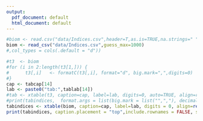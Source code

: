 ```yaml
---
output:
  pdf_document: default
  html_document: default
---
```

\begin{table}[ht]
\centering
\caption{`r tabcap[13]`}
\label{tab:`r tablab[13]`}
\begin{tabular}{crrrrr}
\hline
Year & Bering Sea & Year & Bering Sea & Year & Bering Sea \\
\hline
1964 &    0    &    1983 &    508  &    2002 &    440  \\
1965 &    18   &    1984 &    208  &    2003 &    285  \\
1966 &    17   &    1985 &    435  &    2004 &    363  \\
1967 &    21   &    1986 &    163  &    2005 &    87   \\
1968 &    7    &    1987 &    174  &    2006 &    251  \\
1969 &    14   &    1988 &    467  &    2007 &    333  \\
1970 &    9    &    1989 &    393  &    2008 &    168  \\
1971 &    16   &    1990 &    369  &    2009 &    156  \\
1972 &    11   &    1991 &    465  &    2010 &    226  \\
1973 &    69   &    1992 &    156  &    2011 &    1322 \\
1974 &    83   &    1993 &    221  &    2012 &    219  \\
1975 &    197  &    1994 &    267  &    2013 &    183  \\
1976 &    122  &    1995 &    249  &    2014 &    308  \\
1977 &    35   &    1996 &    206  &    2015 &    256  \\
1978 &    94   &    1997 &    262  &    2016 &    198  \\
1979 &    458  &    1998 &    121  &    2017 &     363      \\
1980 &    139  &    1999 &    299  &    2018 &     269      \\
1981 &    466  &    2000 &    313  &    2019 &     338      \\
1982 &    682  &    2001 &    241  &    2020 &     76  \\
\hline
\end{tabular}
\end{table}

\clearpage


\begin{table}[ht]
\centering
\caption{`r tabcap[15]`}
\label{tab:`r tablab[15]`}
\begin{tabular}{crrrr}
\hline
     & \multicolumn{3}{c}{Survey biomass}                       &     \\
Year & Strata 1-6              & Strata 8-9  &   Total           & \%NW \\
\hline
1982	&	 2,858,400 	&	 54,469 	&	 2,912,869 	&	2\%	\\
1983	&	 5,921,380 	&	 -   	&	 5,921,380 	&	 -   	\\
1984	&	 4,542,405 	&	 -   	&	 4,542,405 	&	 -   	\\
1985	&	 4,560,122 	&	 637,881 	&	 5,198,003 	&	12\%	\\
1986	&	 4,835,722 	&	 -   	&	 4,835,722 	&	 -   	\\
1982 &    2,858,400 &    54,469    &    2,912,869 &    2\%  \\
1983 &    5,921,380 &    -    &    5,921,380 &    -    \\
1984 &    4,542,405 &    -    &    4,542,405 &    -    \\
1985 &    4,560,122 &    637,881   &    5,198,003 &    12\% \\
1986 &    4,835,722 &    -    &    4,835,722 &    -    \\
1987 &    5,111,645 &    386,788   &    5,498,433 &    7\%  \\
1988 &    7,003,983 &    179,980   &    7,183,963 &    3\%  \\
1989 &    5,906,477 &    643,938   &    6,550,415 &    10\% \\
1990 &    7,107,218 &    189,435   &    7,296,653 &    3\%  \\
1991 &    5,067,092 &    62,446    &    5,129,538 &    1\%  \\
1992 &    4,316,660 &    209,493   &    4,526,153 &    5\%  \\
1993 &    5,196,453 &    98,363    &    5,294,816 &    2\%  \\
1994 &    4,977,639 &    49,686    &    5,027,325 &    1\%  \\
1995 &    5,409,297 &    68,541    &    5,477,838 &    1\%  \\
1996 &    2,981,680 &    143,573   &    3,125,253 &    5\%  \\
1997 &    2,868,734 &    693,429   &    3,562,163 &    19\% \\
1998 &    2,137,049 &    550,706   &    2,687,755 &    20\% \\
1999 &    3,598,688 &    199,786   &    3,798,474 &    5\%  \\
2000 &    4,985,064 &    118,565   &    5,103,629 &    2\%  \\
2001 &    4,145,746 &    51,108    &    4,196,854 &    1\%  \\
2002 &    4,755,668 &    197,770   &    4,953,438 &    4\%  \\
2003 &    8,106,358 &    285,902   &    8,392,261 &    3\%  \\
2004 &    3,744,501 &    118,473   &    3,862,974 &    3\%  \\
2005 &    4,731,068 &    137,548   &    4,868,616 &    3\%  \\
2006 &    2,845,553 &    199,827   &    3,045,380 &    7\%  \\
2007 &    4,158,234 &    179,986   &    4,338,220 &    4\%  \\
2008 &    2,834,093 &    189,174   &    3,023,267 &    6\%  \\
2009 &    2,231,225 &    51,185    &    2,282,410 &    2\%  \\
2010 &    3,550,981 &    186,898   &    3,737,878 &    5\%  \\
2011 &    2,945,641 &    166,672   &    3,112,312 &    5\%  \\
2012 &    3,281,223 &    206,005   &    3,487,229 &    6\%  \\
2013 &    4,297,970 &    277,433   &    4,575,403 &    6\%  \\
2014 &    6,552,849 &    877,104   &    7,429,952 &    12\% \\
2015 &    5,944,325 &    450,034   &    6,394,359 &    7\%  \\
2016 &    4,698,430 &    211,650   &    4,910,080 &    4\%  \\
2017 &    4,688,500 &    125,873   &    4,814,373 &    3\%  \\
2018 &    3,015,612 &    97,185    &    3,112,797 &    3\%  \\
2019 &    4,973,872 &    484,494   &    5,458,366 &    9\%  \\
2021 &    2,697,644 &    336,673   &    3,034,317 &    11\% \\
\hline                                            
Average   &    4,450,903 &    253,280   &    4,684,699 &    5\%  \\
\hline
\end{tabular}
\end{table}

\clearpage

\begin{table}[ht]
\centering
\caption{`r tabcap[16]`}
\label{tab:`r tablab[16]`}
\begin{tabular}{crrrrrrrr}
\hline
Year & Number of & Lengths & Aged &  & Year & Number of & Lengths & Aged \\
     & Hauls &  &  &  &  & Hauls &  &  \\
\hline
1982 & 329 & 40,001 & 1,611 &  & 1999 & 373 & 32,532 & 1,385 \\
1983 & 354 & 78,033 & 1,931 &  & 2000 & 372 & 41,762 & 1,545 \\
1984 & 355 & 40,530 & 1,806 &  & 2001 & 375 & 47,335 & 1,641 \\
1985 & 434 & 48,642 & 1,913 &  & 2002 & 375 & 43,361 & 1,695 \\
1986 & 354 & 41,101 & 1,344 &  & 2003 & 376 & 46,480 & 1,638 \\
1987 & 356 & 40,144 & 1,607 &  & 2004 & 375 & 44,102 & 1,660 \\
1988 & 373 & 40,408 & 1,173 &  & 2005 & 373 & 35,976 & 1,676 \\
1989 & 373 & 38,926 & 1,227 &  & 2006 & 376 & 39,211 & 1,573 \\
1990 & 371 & 34,814 & 1,257 &  & 2007 & 376 & 29,679 & 1,484 \\
1991 & 371 & 43,406 & 1,083 &  & 2008 & 375 & 24,635 & 1,251 \\
1992 & 356 & 34,024 & 1,263 &  & 2009 & 375 & 24,819 & 1,342 \\
1993 & 375 & 43,278 & 1,385 &  & 2010 & 376 & 23,142 & 1,385 \\
1994 & 375 & 38,901 & 1,141 &  & 2011 & 376 & 36,227 & 1,734 \\
1995 & 376 & 25,673 & 1,156 &  & 2012 & 376 & 35,782 & 1,785 \\
1996 & 375 & 40,789 & 1,387 &  & 2013 & 376 & 35,908 & 1,847 \\
1997 & 376 & 35,536 & 1,193 &  & 2014 & 376 & 43,042 & 2,099 \\
1998 & 375 & 37,673 & 1,261 &  & 2015 & 376 & 54,241 & 2,320 \\
     &     &        &       &  & 2016 & 376 & 50,857 & 1,766 \\
     &     &        &       &  & 2017 & 376 & 47,873 & 1,623 \\
     &     &        &       &  & 2018 & 376 & 48,673 & 1,486 \\
     &     &        &       &  & 2019 & 376 & 42,382 & 1,519 \\
     &     &        &       &  & --   & --  & --     &    -- \\
     &     &        &       &  & 2021 & 376 & 53,545 & 1,528 \\
\hline
\end{tabular}
\end{table}

\clearpage

\begin{table}[ht]
\centering
\caption{`r tabcap[17]`}
\label{tab:`r tablab[17]`}
\scalebox{0.83}{
\begin{tabular}{crrrrrrrrrrrrrrrr}
\hline
Year & 1     & 2     & 3     & 4     & 5     & 6     & 7     & 8     & 9     & 10    & 11    & 12  & 13  & 14  & 15  & Total  \\ 
\hline
1982	&	 1,287 	 & 	 3,059 	 & 	 3,362 	 & 	 4,377 	 & 	 1,505 	 & 	 206 	 & 	 143 	 & 	 68 	 & 	 43 	 & 	 27 	 & 	 17 	 & 	 10 	 & 	 4 	 & 	 1 	 & 	 1 	&	14,112	 \\ 
1983	&	 4,798 	 & 	 734 	 & 	 1,656 	 & 	 2,980 	 & 	 6,690 	 & 	 2,042 	 & 	 371 	 & 	 198 	 & 	 89 	 & 	 77 	 & 	 58 	 & 	 20 	 & 	 8 	 & 	 7 	 & 	 3 	&	19,731	 \\ 
1984	&	 435 	 & 	 363 	 & 	 538 	 & 	 1,535 	 & 	 1,905 	 & 	 4,451 	 & 	 853 	 & 	 189 	 & 	 88 	 & 	 31 	 & 	 21 	 & 	 8 	 & 	 5 	 & 	 6 	 & 	 3 	&	10,431	 \\ 
1985	&	 6,078 	 & 	 997 	 & 	 3,845 	 & 	 1,222 	 & 	 4,031 	 & 	 2,455 	 & 	 1,679 	 & 	 331 	 & 	 84 	 & 	 70 	 & 	 24 	 & 	 8 	 & 	 9 	 & 	 1 	 & 	 0 	&	20,832	 \\ 
1986	&	 2,774 	 & 	 678 	 & 	 533 	 & 	 1,875 	 & 	 1,135 	 & 	 1,889 	 & 	 1,653 	 & 	 1,501 	 & 	 471 	 & 	 72 	 & 	 33 	 & 	 15 	 & 	 1 	 & 	 4 	 & 	 1 	&	12,636	 \\ 
1987	&	 440 	 & 	 793 	 & 	 1,083 	 & 	 817 	 & 	 4,956 	 & 	 1,371 	 & 	 1,313 	 & 	 519 	 & 	 1,640 	 & 	 253 	 & 	 74 	 & 	 29 	 & 	 5 	 & 	 3 	 & 	 2 	&	13,299	 \\ 
1988	&	 1,635 	 & 	 838 	 & 	 1,952 	 & 	 3,692 	 & 	 1,606 	 & 	 5,209 	 & 	 1,544 	 & 	 1,169 	 & 	 674 	 & 	 1,596 	 & 	 151 	 & 	 90 	 & 	 18 	 & 	 24 	 & 	 13 	&	20,210	 \\ 
1989	&	 1,051 	 & 	 347 	 & 	 672 	 & 	 2,218 	 & 	 4,981 	 & 	 989 	 & 	 3,761 	 & 	 571 	 & 	 687 	 & 	 267 	 & 	 837 	 & 	 145 	 & 	 128 	 & 	 64 	 & 	 90 	&	16,808	 \\ 
1990	&	 2,371 	 & 	 403 	 & 	 145 	 & 	 925 	 & 	 1,847 	 & 	 6,193 	 & 	 1,243 	 & 	 3,058 	 & 	 310 	 & 	 549 	 & 	 85 	 & 	 790 	 & 	 69 	 & 	 51 	 & 	 69 	&	18,106	 \\ 
1991	&	 3,184 	 & 	 913 	 & 	 333 	 & 	 106 	 & 	 643 	 & 	 600 	 & 	 1,986 	 & 	 747 	 & 	 1,606 	 & 	 420 	 & 	 568 	 & 	 117 	 & 	 353 	 & 	 50 	 & 	 45 	&	11,671	 \\ 
1992	&	 1,619 	 & 	 454 	 & 	 2,362 	 & 	 398 	 & 	 445 	 & 	 745 	 & 	 655 	 & 	 939 	 & 	 418 	 & 	 798 	 & 	 280 	 & 	 349 	 & 	 150 	 & 	 118 	 & 	 94 	&	9,824	 \\ 
1993	&	 2,613 	 & 	 402 	 & 	 910 	 & 	 3,844 	 & 	 833 	 & 	 667 	 & 	 345 	 & 	 474 	 & 	 643 	 & 	 396 	 & 	 347 	 & 	 253 	 & 	 199 	 & 	 110 	 & 	 132 	&	12,168	 \\ 
1994	&	 1,694 	 & 	 755 	 & 	 585 	 & 	 1,631 	 & 	 4,413 	 & 	 774 	 & 	 202 	 & 	 175 	 & 	 196 	 & 	 369 	 & 	 225 	 & 	 314 	 & 	 119 	 & 	 114 	 & 	 190 	&	11,755	 \\ 
1995	&	 2,239 	 & 	 218 	 & 	 427 	 & 	 1,995 	 & 	 2,654 	 & 	 4,323 	 & 	 1,835 	 & 	 483 	 & 	 296 	 & 	 185 	 & 	 349 	 & 	 140 	 & 	 258 	 & 	 102 	 & 	 147 	&	15,651	 \\ 
1996	&	 1,585 	 & 	 378 	 & 	 175 	 & 	 348 	 & 	 964 	 & 	 1,363 	 & 	 1,244 	 & 	 424 	 & 	 106 	 & 	 113 	 & 	 76 	 & 	 144 	 & 	 47 	 & 	 85 	 & 	 113 	&	7,165	 \\ 
1997	&	 2,536 	 & 	 393 	 & 	 202 	 & 	 259 	 & 	 3,109 	 & 	 1,383 	 & 	 828 	 & 	 997 	 & 	 169 	 & 	 85 	 & 	 64 	 & 	 70 	 & 	 115 	 & 	 37 	 & 	 128 	&	10,374	 \\ 
1998	&	 737 	 & 	 643 	 & 	 336 	 & 	 240 	 & 	 468 	 & 	 2,674 	 & 	 680 	 & 	 429 	 & 	 332 	 & 	 83 	 & 	 37 	 & 	 13 	 & 	 29 	 & 	 31 	 & 	 74 	&	6,806	 \\ 
1999	&	 1,137 	 & 	 1,043 	 & 	 968 	 & 	 1,050 	 & 	 599 	 & 	 1,069 	 & 	 2,691 	 & 	 725 	 & 	 350 	 & 	 326 	 & 	 119 	 & 	 50 	 & 	 20 	 & 	 29 	 & 	 98 	&	10,275	 \\ 
2000	&	 1,142 	 & 	 427 	 & 	 535 	 & 	 1,825 	 & 	 1,814 	 & 	 932 	 & 	 783 	 & 	 2,564 	 & 	 999 	 & 	 523 	 & 	 221 	 & 	 150 	 & 	 46 	 & 	 20 	 & 	 88 	&	12,070	 \\ 
2001	&	 1,832 	 & 	 1,057 	 & 	 572 	 & 	 546 	 & 	 1,381 	 & 	 1,444 	 & 	 621 	 & 	 308 	 & 	 918 	 & 	 659 	 & 	 252 	 & 	 201 	 & 	 80 	 & 	 29 	 & 	 77 	&	9,977	 \\ 
2002	&	 817 	 & 	 416 	 & 	 855 	 & 	 1,231 	 & 	 1,281 	 & 	 1,662 	 & 	 863 	 & 	 418 	 & 	 565 	 & 	 1,061 	 & 	 529 	 & 	 234 	 & 	 138 	 & 	 42 	 & 	 45 	&	10,155	 \\ 
2003	&	 559 	 & 	 171 	 & 	 1,045 	 & 	 1,752 	 & 	 2,078 	 & 	 1,908 	 & 	 2,555 	 & 	 1,445 	 & 	 660 	 & 	 861 	 & 	 1,752 	 & 	 758 	 & 	 286 	 & 	 148 	 & 	 108 	&	16,085	 \\ 
2004	&	 406 	 & 	 287 	 & 	 182 	 & 	 1,372 	 & 	 1,338 	 & 	 1,018 	 & 	 598 	 & 	 648 	 & 	 321 	 & 	 200 	 & 	 200 	 & 	 361 	 & 	 154 	 & 	 37 	 & 	 29 	&	7,150	 \\ 
2005	&	 397 	 & 	 152 	 & 	 247 	 & 	 1,073 	 & 	 3,008 	 & 	 2,023 	 & 	 1,055 	 & 	 479 	 & 	 364 	 & 	 268 	 & 	 72 	 & 	 152 	 & 	 248 	 & 	 96 	 & 	 99 	&	9,735	 \\ 
2006	&	 878 	 & 	 81 	 & 	 125 	 & 	 408 	 & 	 1,023 	 & 	 1,299 	 & 	 831 	 & 	 400 	 & 	 228 	 & 	 197 	 & 	 95 	 & 	 59 	 & 	 85 	 & 	 114 	 & 	 113 	&	5,935	 \\ 
2007	&	 2,359 	 & 	 67 	 & 	 170 	 & 	 483 	 & 	 1,511 	 & 	 1,768 	 & 	 1,275 	 & 	 920 	 & 	 388 	 & 	 174 	 & 	 161 	 & 	 140 	 & 	 64 	 & 	 80 	 & 	 155 	&	9,716	 \\ 
2008	&	 529 	 & 	 129 	 & 	 108 	 & 	 199 	 & 	 564 	 & 	 1,134 	 & 	 889 	 & 	 618 	 & 	 392 	 & 	 154 	 & 	 128 	 & 	 98 	 & 	 44 	 & 	 24 	 & 	 153 	&	5,165	 \\ 
2009	&	 800 	 & 	 221 	 & 	 463 	 & 	 500 	 & 	 290 	 & 	 420 	 & 	 569 	 & 	 446 	 & 	 323 	 & 	 157 	 & 	 103 	 & 	 34 	 & 	 34 	 & 	 18 	 & 	 72 	&	4,448	 \\ 
2010	&	 511 	 & 	 145 	 & 	 278 	 & 	 2,985 	 & 	 1,337 	 & 	 417 	 & 	 359 	 & 	 380 	 & 	 399 	 & 	 272 	 & 	 234 	 & 	 85 	 & 	 51 	 & 	 29 	 & 	 63 	&	7,544	 \\ 
2011	&	 1,160 	 & 	 125 	 & 	 272 	 & 	 372 	 & 	 1,859 	 & 	 910 	 & 	 267 	 & 	 151 	 & 	 237 	 & 	 236 	 & 	 197 	 & 	 151 	 & 	 64 	 & 	 30 	 & 	 80 	&	6,111	 \\ 
2012	&	 1,187 	 & 	 242 	 & 	 455 	 & 	 3,256 	 & 	 761 	 & 	 1,228 	 & 	 421 	 & 	 168 	 & 	 127 	 & 	 176 	 & 	 144 	 & 	 127 	 & 	 106 	 & 	 38 	 & 	 67 	&	8,504	 \\ 
2013	&	 1,234 	 & 	 133 	 & 	 256 	 & 	 1,008 	 & 	 5,011 	 & 	 1,162 	 & 	 725 	 & 	 254 	 & 	 86 	 & 	 78 	 & 	 102 	 & 	 77 	 & 	 71 	 & 	 39 	 & 	 52 	&	10,290	 \\ 
2014	&	 2,261 	 & 	 613 	 & 	 281 	 & 	 369 	 & 	 1,705 	 & 	 6,257 	 & 	 3,255 	 & 	 693 	 & 	 381 	 & 	 139 	 & 	 53 	 & 	 75 	 & 	 76 	 & 	 36 	 & 	 94 	&	16,289	 \\ 
2015	&	 1,205 	 & 	 828 	 & 	 2,332 	 & 	 586 	 & 	 1,222 	 & 	 2,276 	 & 	 4,434 	 & 	 1,293 	 & 	 306 	 & 	 147 	 & 	 19 	 & 	 18 	 & 	 31 	 & 	 18 	 & 	 39 	&	14,753	 \\ 
2016	&	 769 	 & 	 483 	 & 	 695 	 & 	 3,330 	 & 	 1,365 	 & 	 922 	 & 	 1,301 	 & 	 1,919 	 & 	 377 	 & 	 148 	 & 	 49 	 & 	 12 	 & 	 12 	 & 	 4 	 & 	 8 	&	11,395	 \\ 
2017	&	 616 	 & 	 332 	 & 	 511 	 & 	 2,374 	 & 	 2,869 	 & 	 1,250 	 & 	 862 	 & 	 775 	 & 	 920 	 & 	 264 	 & 	 95 	 & 	 34 	 & 	 5 	 & 	 3 	 & 	 8 	&	10,916	 \\ 
2018	&	 1,087 	 & 	 481 	 & 	 193 	 & 	 369 	 & 	 2,622 	 & 	 1,482 	 & 	 503 	 & 	 368 	 & 	 375 	 & 	 289 	 & 	 92 	 & 	 15 	 & 	 2 	 & 	 0 	 & 	 6 	&	7,885	 \\ 
2019	&	 1,571 	 & 	 584 	 & 	 398 	 & 	 432 	 & 	 1,284 	 & 	 4,722 	 & 	 1,910 	 & 	 446 	 & 	 316 	 & 	 181 	 & 	 103 	 & 	 45 	 & 	 17 	 & 	 3 	 & 	 1 	&	12,015	 \\ 
2020	&	--	&	--	&	--	&	--	&	--	&	--	&	--	&	--	&	--	&	--	&	--	&	--	&	--	&	--	&	--	&	--	\\
2021	&	 821 	 & 	 569 	 & 	 1,253 	 & 	 678 	 & 	 611 	 & 	 383 	 & 	 991 	 & 	 1,269 	 & 	 261 	 & 	 91 	 & 	 63 	 & 	 38 	 & 	 8 	 & 	 5 	 & 	 2 	&	7,042	\\
\hline																																	
Avg	&	1,547	&	537	&	803	&	1,401	&	1,993	&	1,872	&	1,233	&	743	&	440	&	307	&	206	&	139	&	81	&	42	&	66	&	11,411	\\
\hline																																	
\end{tabular}
}
\end{table}

\clearpage

\begin{table}[ht]
\centering
\caption{`r tabcap[18]`}
\label{tab:`r tablab[18]`}
\scalebox{0.8}{
\begin{tabular}{crrrrrrrrrrrrrrr}
\hline
\normalsize  Year & 1 & 2 & 3 & 4 & 5 & 6 & 7 & 8 & 9 & 10 & 11 & 12 & 13 & 14 & 15+  \\
\hline
1982 & 0.031 & 0.074 & 0.167 & 0.350 & 0.432 & 0.670 & 1.021 & 1.126 & 1.199 & 1.378 & 1.590 & 1.627 & 1.893 & 1.816 & 2.664 \\
1983 & 0.013 & 0.133 & 0.241 & 0.361 & 0.493 & 0.576 & 0.722 & 1.069 & 1.118 & 1.011 & 1.112 & 1.120 & 1.551 & 1.102 & 1.911 \\
1984 & 0.014 & 0.063 & 0.264 & 0.359 & 0.483 & 0.618 & 0.759 & 1.016 & 1.214 & 1.401 & 1.517 & 1.679 & 1.331 & 1.453 & 2.068 \\
1985 & 0.014 & 0.100 & 0.232 & 0.396 & 0.487 & 0.624 & 0.769 & 0.896 & 1.411 & 1.114 & 1.278 & 1.717 & 1.617 & 1.607 & 2.562 \\
1986 & 0.013 & 0.083 & 0.184 & 0.355 & 0.460 & 0.636 & 0.715 & 0.845 & 1.004 & 1.277 & 1.309 & 1.128 & 2.286 & 2.160 & 2.886 \\
1987 & 0.018 & 0.111 & 0.264 & 0.354 & 0.433 & 0.524 & 0.700 & 0.785 & 0.881 & 0.981 & 1.168 & 1.382 & 1.713 & 1.997 & 2.254 \\
1988 & 0.019 & 0.092 & 0.294 & 0.354 & 0.455 & 0.518 & 0.596 & 0.748 & 0.846 & 0.993 & 1.190 & 1.207 & 1.701 & 0.930 & 1.784 \\
1989 & 0.015 & 0.089 & 0.174 & 0.369 & 0.439 & 0.522 & 0.622 & 0.665 & 0.917 & 0.916 & 1.036 & 1.071 & 1.116 & 1.177 & 1.261 \\
1990 & 0.014 & 0.100 & 0.155 & 0.377 & 0.503 & 0.570 & 0.608 & 0.717 & 0.784 & 1.041 & 1.071 & 1.120 & 1.057 & 1.266 & 1.356 \\
1991 & 0.019 & 0.110 & 0.156 & 0.354 & 0.485 & 0.578 & 0.693 & 0.739 & 0.870 & 0.908 & 1.084 & 1.187 & 1.254 & 1.405 & 1.908 \\
1992 & 0.015 & 0.108 & 0.286 & 0.376 & 0.512 & 0.622 & 0.773 & 0.834 & 0.890 & 0.983 & 1.099 & 1.246 & 1.375 & 1.339 & 1.373 \\
1993 & 0.011 & 0.065 & 0.310 & 0.453 & 0.500 & 0.551 & 0.660 & 0.794 & 0.976 & 1.028 & 1.151 & 1.253 & 1.387 & 1.541 & 1.690 \\
1994 & 0.017 & 0.077 & 0.223 & 0.474 & 0.572 & 0.634 & 0.713 & 0.971 & 1.165 & 1.122 & 1.194 & 1.323 & 1.421 & 1.507 & 1.679 \\
1995 & 0.015 & 0.065 & 0.144 & 0.379 & 0.487 & 0.628 & 0.654 & 0.798 & 0.932 & 1.160 & 1.120 & 1.288 & 1.333 & 1.416 & 1.665 \\
1996 & 0.017 & 0.078 & 0.150 & 0.316 & 0.498 & 0.594 & 0.732 & 0.814 & 0.971 & 1.055 & 1.290 & 1.385 & 1.423 & 1.539 & 1.639 \\
1997 & 0.016 & 0.059 & 0.228 & 0.337 & 0.404 & 0.544 & 0.691 & 0.790 & 0.967 & 1.023 & 1.160 & 1.303 & 1.273 & 1.464 & 1.581 \\
1998 & 0.016 & 0.070 & 0.177 & 0.344 & 0.476 & 0.518 & 0.674 & 0.814 & 0.898 & 0.966 & 1.055 & 1.352 & 1.339 & 1.741 & 1.801 \\
1999 & 0.015 & 0.075 & 0.210 & 0.356 & 0.424 & 0.561 & 0.634 & 0.770 & 0.973 & 0.999 & 1.098 & 1.181 & 1.607 & 1.737 & 1.910 \\
2000 & 0.011 & 0.061 & 0.229 & 0.375 & 0.454 & 0.527 & 0.648 & 0.707 & 0.777 & 0.948 & 1.142 & 1.194 & 1.311 & 1.470 & 1.853 \\
2001 & 0.015 & 0.071 & 0.172 & 0.374 & 0.504 & 0.600 & 0.671 & 0.767 & 0.854 & 0.906 & 1.092 & 1.198 & 1.402 & 1.388 & 1.672 \\
2002 & 0.013 & 0.086 & 0.251 & 0.391 & 0.534 & 0.647 & 0.673 & 0.804 & 0.887 & 0.923 & 0.932 & 1.086 & 1.179 & 1.362 & 1.839 \\
2003 & 0.023 & 0.094 & 0.333 & 0.437 & 0.567 & 0.673 & 0.732 & 0.837 & 0.892 & 0.960 & 0.970 & 1.023 & 1.029 & 1.129 & 1.178 \\
2004 & 0.020 & 0.096 & 0.291 & 0.477 & 0.555 & 0.680 & 0.756 & 0.790 & 0.940 & 0.949 & 1.034 & 1.042 & 1.115 & 1.326 & 1.419 \\
2005 & 0.019 & 0.077 & 0.215 & 0.402 & 0.526 & 0.602 & 0.700 & 0.801 & 0.873 & 0.912 & 1.015 & 1.064 & 1.098 & 1.191 & 1.322 \\
2006 & 0.010 & 0.085 & 0.178 & 0.365 & 0.514 & 0.606 & 0.720 & 0.809 & 0.909 & 1.044 & 1.098 & 1.181 & 1.274 & 1.255 & 1.366 \\
2007 & 0.013 & 0.096 & 0.280 & 0.428 & 0.546 & 0.669 & 0.774 & 0.841 & 0.923 & 1.078 & 1.123 & 1.108 & 1.326 & 1.298 & 1.422 \\
2008 & 0.014 & 0.057 & 0.229 & 0.413 & 0.522 & 0.641 & 0.756 & 0.860 & 0.923 & 1.066 & 1.217 & 1.198 & 1.370 & 1.537 & 1.565 \\
2009 & 0.011 & 0.108 & 0.223 & 0.408 & 0.551 & 0.676 & 0.840 & 0.913 & 0.959 & 1.168 & 1.165 & 1.434 & 1.437 & 1.538 & 1.769 \\
2010 & 0.019 & 0.079 & 0.240 & 0.402 & 0.544 & 0.675 & 0.896 & 0.978 & 1.016 & 1.114 & 1.146 & 1.261 & 1.434 & 1.538 & 1.946 \\
2011 & 0.014 & 0.106 & 0.230 & 0.425 & 0.549 & 0.645 & 0.802 & 1.004 & 1.104 & 1.151 & 1.249 & 1.305 & 1.426 & 1.463 & 1.658 \\
2012 & 0.013 & 0.082 & 0.202 & 0.358 & 0.534 & 0.670 & 0.807 & 0.951 & 1.208 & 1.235 & 1.292 & 1.337 & 1.430 & 1.649 & 1.884 \\
2013 & 0.017 & 0.071 & 0.224 & 0.417 & 0.491 & 0.619 & 0.831 & 0.976 & 1.087 & 1.220 & 1.291 & 1.339 & 1.456 & 1.596 & 1.716 \\
2014 & 0.016 & 0.098 & 0.221 & 0.357 & 0.475 & 0.603 & 0.657 & 0.893 & 0.982 & 1.116 & 1.305 & 1.319 & 1.372 & 1.478 & 1.641 \\
2015 & 0.019 & 0.092 & 0.285 & 0.390 & 0.519 & 0.597 & 0.720 & 0.807 & 1.045 & 1.078 & 1.332 & 1.588 & 1.371 & 1.579 & 1.790 \\
2016 & 0.023 & 0.085 & 0.229 & 0.436 & 0.513 & 0.608 & 0.696 & 0.779 & 0.844 & 0.926 & 1.094 & 1.110 & 1.396 & 1.705 & 1.839 \\
2017 & 0.022 & 0.097 & 0.193 & 0.398 & 0.530 & 0.598 & 0.690 & 0.741 & 0.824 & 0.829 & 0.962 & 0.857 & 1.343 & 1.519 & 1.705 \\
2018 & 0.020 & 0.073 & 0.201 & 0.373 & 0.498 & 0.608 & 0.700 & 0.748 & 0.841 & 0.881 & 0.966 & 0.969 & 1.145 & 2.002 & 1.297 \\
2019 & 0.018 & 0.107 & 0.233 & 0.431 & 0.541 & 0.634 & 0.707 & 0.787 & 0.842 & 0.927 & 0.900 & 0.981 & 0.950 & 1.383 & 1.858 \\
2020 & --    & --    & --    & --    & --    & --    & --    & --    & --    & --    & --    & --    & --    & --    & --    \\
2021 & 0.019 & 0.100 & 0.209 & 0.370 & 0.488 & 0.614 & 0.705 & 0.769 & 0.891 & 1.032 & 0.976 & 1.084 & 1.340 & 1.228 & 2.048 \\
\hline
Avg	&	0.016	&	0.086	&	0.224	&	0.387	&	0.500	&	0.607	&	0.724	&	0.842	&	0.967	&	1.047	&	1.154	&	1.241	&	1.383	&	1.490	&	1.756	\\
\hline
\end{tabular}
}
\end{table}

\clearpage

```r
#biom <- read.csv("data/Indices.csv",header=T,as.is=TRUE,na.strings=" ")
biom <- read_csv("data/Indices.csv",guess_max=1000)
#,col_types = cols(.default = "d"))

#t3  <- biom
#for (i in 2:length(t3[1,])) {
#      t3[,i]   <- formatC(t3[,i], format="d", big.mark=",",digits=0) 
#}
cap <- tabcap[14]
lab <- paste0("tab:",tablab[14])
#tab <- xtable(t3, caption=cap, label=lab, digits=0, auto=TRUE, align=rep("r",(length(t3[1,])+1)) )
#print(tabindices,  format.args = list(big.mark = list("",","), decimal.mark = "."), include.rownames=FALSE )
tabindices <- xtable(biom, caption=cap, label=lab, digits = 0, align=rep("r",(length(biom[1,])+1)) )
print(tabindices, caption.placement = "top",include.rownames = FALSE, sanitize.text.function = function(x){x}, scalebox=.90)
```

<!--

\begin{table}[ht]  
\centering  
\caption{`r tabcap[14]`}
\label{tab:`r tablab[14]`}
\begin{tabular}{crrrrr}
\hline
	&	\multicolumn{3}{c}{Bottom	trawl	survey}	&	AT	&	\\			
Year	&	DDC & VAST & VAST	+	NBS	&	Survey	&	age	3+ \\
\hline											\\		
1979	&		&		&		&	7.458\*	&	22\%	\\
1980	&		&		&		&		&		\\
1981	&		&		&		&		&		\\
1982	&	4.069	&	3.802	&	3.819	&	4.901\*	&	95\%	\\
1983	&	8.409	&	9.601	&	9.825	&		&		\\
1984	&	6.409	&	6.927	&	6.986	&		&		\\
1985	&	8.25	&	7.828	&	8.199	&	4.799\*	&	97\%	\\
1986	&	6.826	&	7.275	&	7.399	&		&		\\
1987	&	7.892	&	7.708	&	7.787	&		&		\\
1988	&	11.088	&	10.901	&	10.922	&	4.675\*	&	97\%	\\
1989	&	9.796	&	10.34	&	10.482	&		&		\\
1990	&	11.9	&	11.615	&	11.674	&		&		\\
1991	&	7.39	&	7.336	&	7.515	&	1.454\*	&	46\%	\\
1992	&	6.211	&	6.625	&	6.699	&		&		\\
1993	&	7.089	&	7.777	&	7.937	&		&		\\
1994	&	7.1	&	7.348	&	7.432	&	3.640	&	85\%	\\
1995	&	9.107	&	6.481	&	6.544	&		&		\\
1996	&	4.08	&	3.916	&	4.067	&	2.955	&	97\%	\\
1997	&	5.019	&	4.834	&	5.031	&	3.591	&	70\%	\\
1998	&	3.51	&	3.648	&	4.038	&		&		\\
1999	&	5.455	&	5.129	&	5.185	&	4.202	&	95\%	\\
2000	&	7.355	&	7.937	&	8.024	&	3.614	&	95\%	\\
2001	&	5.44	&	6.035	&	6.106	&		&		\\
2002	&	6.771	&	6.842	&	7.028	&	4.330	&	82\%	\\
2003	&	13.508	&	10.846	&	11.468	&		&		\\
2004	&	5.106	&	5.423	&	5.743	&	4.016	&	99\%	\\
2005	&	6.696	&	6.905	&	7.018	&		&		\\
2006	&	3.886	&	4.004	&	4.016	&	1.887	&	98\%	\\
2007	&	6.145	&	6.411	&	6.438	&	2.288	&	89\%	\\
2008	&	3.994	&	4.246	&	4.258	&	1.407	&	76\%	\\
2009	&	2.99	&	2.929	&	2.934	&	1.323	&	78\%	\\
2010	&	5.132	&	5.174	&	5.183	&	2.651	&	65\%	\\
2011	&	3.949	&	4.539	&	4.604	&		&		\\
2012	&	4.614	&	4.729	&	4.771	&	2.299	&	71\%	\\
2013	&	6.115	&	6.096	&	6.166	&		&		\\
2014	&	10.331	&	11.889	&	12.508	&	4.727	&	65\%	\\
2015	&	8.587	&	9.604	&	10.878	&		&		\\
2016	&	6.608	&	7.216	&	9.776	&	4.829	&	97\%	\\
2017	&	6.256	&	6.941	&	8.694	&		&		\\
2018	&	4.187	&	4.002	&	5.596	&	2.499	&	97\%	\\
\hline											
Avg	&	6.683	&	6.780	&	7.101	&	3.141	&		\\
\hline													
\end{tabular}													
\end{table}													
-->


\clearpage

\begin{table}[ht]
\centering
\caption{`r tabcap[19]`}
\label{tab:`r tablab[19]`}
\scalebox{0.8}{
\begin{tabular}{crrrrrrrrrrrrrrrr}
\hline
    &\multicolumn{4}{c}{Hauls} & \multicolumn{4}{c}{Lengths} & \multicolumn{4}{c}{Otoliths} &       \multicolumn{4}{c}{Number aged} \\
Year  & E  & W  & US  & RU      & E      & W      & US     & RU       & E     & W     & US    & RU          & E     & W     & US    & RU  \\
\hline
1979  &    &    & 25  &         &        &        & 7,722  &          &       &       & 0     &             &       &       & 2,610 &     \\
1982  & 13 & 31 & 48  &         & 1,725  & 6,689  & 8,687  &          & 840   & 2,324 & 3,164 &             & 783   & 1,958 & 2,741 &     \\
1985  &    &    & 73  &         &        &        & 19,872 &          &       &       & 2,739 &             &       &       & 2,739 &     \\
1988  &    &    & 25  &         &        &        & 6,619  &          &       &       & 1,471 &             &       &       & 1,471 &     \\
1991  &    &    & 62  &         &        &        & 16,343 &          &       &       & 2,062 &             &       &       & 1,663 &     \\
1994  & 25 & 51 & 76  & 19      & 4,553  & 21,011 & 25,564 & 8,930    & 1,560 & 3,694 & 4,966 & 1,270       & 612   & 932   & 1,770 & 455 \\
1996  & 15 & 42 & 57  &         & 3,551  & 13,273 & 16,824 &          & 669   & 1,280 & 1,949 &             & 815   & 1,111 & 1,926 &     \\
1997  & 25 & 61 & 86  &         & 6,493  & 23,043 & 29,536 &          & 966   & 2,669 & 3,635 &             & 936   & 1,349 & 2,285 &     \\
1999  & 41 & 77 & 118 &         & 13,841 & 28,521 & 42,362 &          & 1,945 & 3,001 & 4,946 &             & 946   & 1,500 & 2,446 &     \\
2000  & 29 & 95 & 124 &         & 7,721  & 36,008 & 43,729 &          & 850   & 2,609 & 3,459 &             & 850   & 1,403 & 2,253 &     \\
2002  & 47 & 79 & 126 &         & 14,601 & 25,633 & 40,234 &          & 1,424 & 1,883 & 3,307 &             & 1,000 & 1,200 & 2,200 &     \\
2004  & 33 & 57 & 90  & 15      & 8,896  & 18,262 & 27,158 & 5,893    & 1,167 & 2,002 & 3,169 & 461         & 798   & 1,192 & 2,351 & 461 \\
2006  & 27 & 56 & 83  &         & 4,939  & 19,326 & 24,265 &          & 822   & 1,871 & 2,693 &             & 822   & 1,870 & 2,692 &     \\
2007  & 23 & 46 & 69  & 4       & 5,492  & 14,863 & 20,355 & 1,407    & 871   & 1,961 & 2,832 & 319         & 823   & 1,737 & 2,560 & 315 \\
2008  & 9  & 53 & 62  & 6       & 2,394  & 15,354 & 17,748 & 1,754    & 341   & 1,698 & 2,039 & 177         & 338   & 1,381 & 1,719 & 176 \\
2009  & 13 & 33 & 46  & 3       & 1,576  & 9,257  & 10,833 & 282      & 308   & 1,210 & 1,518 & 54          & 306   & 1,205 & 1,511 & 54  \\
2010  & 11 & 48 & 59  & 9       & 2,432  & 20,263 & 22,695 & 3,502    & 653   & 1,868 & 2,521 & 381         & 652   & 1,598 & 2,250 & 379 \\
2012  & 17 & 60 & 77  & 14      & 4,422  & 23,929 & 28,351 & 5,620    & 650   & 2,045 & 2,695 & 418         & 646   & 1,483 & 2,129 & 416 \\
2014  & 52 & 87 & 139 & 3       & 28,857 & 8,645  & 37,502 & 747      & 1,739 & 849   & 2,588 & 72          & 845   & 1,735 & 2,580 & 72  \\
2016  & 37 & 71 & 108 &         & 10,912 & 24,134 & 35,046 &          & 880   & 1,514 & 2,394 &             & 876   & 1,513 & 2,388 &     \\
2018  & 36 & 55 &  91 &         & 11,031 & 18,654 & 29,685 &          & 1,105 & 1,515 & 2,620 &             & 1,071 & 1,632 & 2,703 &     \\
\hline
\end{tabular}
}
\end{table}

\clearpage

\clearpage

\begin{table}[ht]
\centering
\caption{`r tabcap[20]`}
\label{tab:`r tablab[20]`}
\scalebox{1}{
\begin{tabular}{ccrrrrrr}
\hline
	&	&	Area	&	\multicolumn{5}{c}{Biomass}	\\													
Year	&	Date	&	(nmi)$^2$	&	SCA	&	E170-SCA	&	W170	&	0.5m total	  &	VAST ($sA$) \\		
\hline																			
1994	&	9	Jul	-	19	Aug	  &	78,251	&	0.378	&	0.656	&	2.595	&	3.629	&	3.704	\\
1996	&	20	Jul	-	30	Aug	&	93,810	&	0.272	&	0.490	&	2.182	&	2.944	&	2.870	\\
1997	&	17	Jul	-	4	Sept	&	102,770	&	0.274	&	0.853	&	2.463	&	3.59	&	3.526	\\
1999	&	7	Jun	-	5	Aug	    &	103,670	&	0.323	&	0.758	&	3.060	&	4.141	&	3.665	\\
2000	&	7	Jun	-	2	Aug	    &	106,140	&	0.457	&	0.717	&	2.452	&	3.626	&	3.292	\\
2002	&	4	Jun	-	30	Jul	  &	99,526	&	0.755	&	0.946	&	2.605	&	4.306	&	4.477	\\
2004	&	4	Jun	-	29	Jul	  &	99,659	&	0.546	&	0.920	&	2.543	&	4.009	&	3.612	\\
2006	&	3	Jun	-	25	Jul	  &	89,550	&	0.144	&	0.342	&	1.387	&	1.873	&	1.728	\\
2007	&	2	Jun	-	30	Jul	  &	92,944	&	0.136	&	0.244	&	1.898	&	2.278	&	2.073	\\
2008	&	2	Jun	-	31	Jul	  &	95,374	&	0.122	&	0.087	&	1.197	&	1.406	&	1.429	\\
2009	&	9	Jun	-	7	Aug	    &	91,414	&	0.153	&	0.057	&	1.115	&	1.325	&	1.378	\\
2010	&	5	Jun	-	7	Aug	    &	92,849	&	0.098	&	0.193	&	2.351	&	2.642	&	2.585	\\
2012	&	7	Jun	-	10	Aug	  &	96,852	&	0.195	&	0.320	&	1.782	&	2.297	&	2.375	\\
2014	&	12	Jun	-	13	Aug	&	94,361	&	0.561	&	1.462	&	2.707	&	4.73	&	5.122	\\
2016	&	12	Jun	-	17	Aug	&	100,674	&	0.540	&	1.267	&	3.022	&	4.829	&	5.381	\\
2018	&	12	Jun	-	22	Aug	&	92,283	&	0.231	&	0.513	&	1.755	&	2.499	&	2.819	\\
2020	&	4	Jul	-	20	Aug	  &	102,320	&	-	    &	0.462	&	-	    &	3.605 &	3.695	\\
\hline
\end{tabular}
}
\end{table}

\clearpage

\begin{table}[ht]
\centering
\caption{`r tabcap[21]`} 
\label{tab:`r tablab[21]`} 
\scalebox{0.9}{
\begin{tabular}{crrrrrrrrrrrr}
\hline
& \multicolumn{10}{c}{Age}                                                          & Age    &       \\
\hline
Year	&	1	&	2	&	3	&	4	&	5	&	6	&	7	&	8	&	9	&	10+	&	2+	&	Total	\\
\hline																									
1979    & 69,110 & 41,132 & 3,884 & 413   & 534   & 128   & 30    & 4   & 28  & 161 & 46,314 & 115,424 \\
1982    & 108    & 3,401  & 4,108 & 7,637 & 1,790 & 283   & 141   & 178 & 90  & 177 & 17,805 & 17,913  \\
1985    & 2,076  & 929    & 8,149 & 898   & 2,186 & 1,510 & 1,127 & 130 & 21  & 15  & 14,965 & 17,041  \\
1988    & 11     & 1,112  & 3,586 & 3,864 & 739   & 1,882 & 403   & 151 & 130 & 414 & 12,280 & 12,292  \\
1991    & 639    & 5,942  & 967   & 215   & 224   & 133   & 120   & 39  & 37  & 53  & 7,730  & 8,369   \\
1994	&	 1,140 	 & 	 4,969 	 & 	 1,424 	 & 	 1,819 	 & 	 2,252 	 & 	 389 	 & 	 109 	 & 	 96 	 & 	 56 	 & 	 221 	 & 	11,335	 & 	12,475	\\
1996	&	 1,800 	 & 	 567 	 & 	 552 	 & 	 2,741 	 & 	 915 	 & 	 634 	 & 	 585 	 & 	 142 	 & 	 39 	 & 	 165 	 & 	6,338	 & 	8,139	\\
1997	&	 13,227 	 & 	 2,881 	 & 	 440 	 & 	 536 	 & 	 2,330 	 & 	 546 	 & 	 313 	 & 	 290 	 & 	 75 	 & 	 220 	 & 	7,633	 & 	20,860	\\
1999	&	 607 	 & 	 1,780 	 & 	 3,717 	 & 	 1,810 	 & 	 652 	 & 	 398 	 & 	 1,548 	 & 	 526 	 & 	 180 	 & 	 249 	 & 	10,859	 & 	11,466	\\
2000	&	 460 	 & 	 1,322 	 & 	 1,230 	 & 	 2,588 	 & 	 1,012 	 & 	 327 	 & 	 308 	 & 	 950 	 & 	 278 	 & 	 252 	 & 	8,266	 & 	8,726	\\
2002	&	 796 	 & 	 4,944 	 & 	 3,385 	 & 	 1,295 	 & 	 661 	 & 	 935 	 & 	 538 	 & 	 140 	 & 	 162 	 & 	 493 	 & 	12,554	 & 	13,351	\\
2004	&	 83 	 & 	 313 	 & 	 1,217 	 & 	 3,123 	 & 	 1,634 	 & 	 567 	 & 	 288 	 & 	 283 	 & 	 121 	 & 	 265 	 & 	7,811	 & 	7,894	\\
2006	&	 525 	 & 	 217 	 & 	 291 	 & 	 654 	 & 	 783 	 & 	 659 	 & 	 390 	 & 	 145 	 & 	 75 	 & 	 171 	 & 	3,386	 & 	3,910	\\
2007	&	 5,775 	 & 	 1,041 	 & 	 345 	 & 	 478 	 & 	 794 	 & 	 729 	 & 	 407 	 & 	 241 	 & 	 98 	 & 	 135 	 & 	4,267	 & 	10,042	\\
2008	&	 71 	 & 	 2,915 	 & 	 1,047 	 & 	 166 	 & 	 161 	 & 	 288 	 & 	 235 	 & 	 136 	 & 	 102 	 & 	 120 	 & 	5,169	 & 	5,240	\\
2009	&	 5,197 	 & 	 816 	 & 	 1,734 	 & 	 281 	 & 	 77 	 & 	 94 	 & 	 129 	 & 	 111 	 & 	 77 	 & 	 114 	 & 	3,433	 & 	8,630	\\
2010	&	 2,568 	 & 	 6,404 	 & 	 984 	 & 	 2,295 	 & 	 446 	 & 	 73 	 & 	 33 	 & 	 37 	 & 	 38 	 & 	 91 	 & 	10,400	 & 	12,968	\\
2012	&	 177 	 & 	 1,989 	 & 	 1,693 	 & 	 2,710 	 & 	 280 	 & 	 367 	 & 	 113 	 & 	 36 	 & 	 25 	 & 	 103 	 & 	7,315	 & 	7,492	\\
2014	&	 4,751 	 & 	 8,655 	 & 	 969 	 & 	 1,161 	 & 	 1,119 	 & 	 1,770 	 & 	 740 	 & 	 170 	 & 	 79 	 & 	 99 	 & 	14,762	 & 	19,513	\\
2016	&	 174 	 & 	 1,038 	 & 	 4,496 	 & 	 4,476 	 & 	 715 	 & 	 348 	 & 	 392 	 & 	 420 	 & 	 96 	 & 	 64 	 & 	12,046	 & 	12,220	\\
2018	&	 450 	 & 	 517 	 & 	 249 	 & 	 621 	 & 	 2,268 	 & 	 944 	 & 	 198 	 & 	 112 	 & 	 107 	 & 	 104 	 & 	5,120	 & 	5,570	\\
\hline																									
Mean	&	5,226	&	4,423	&	2,118	&	1,894	&	1,027	&	619	&	388	&	206	&	91	&	176	&	10,942	&	16,168	\\
Median	&	639	&	1,780	&	1,230	&	1,295	&	783	&	398	&	308	&	142	&	79	&	161	&	8,266	&	11,466	\\
\hline																									
\end{tabular}
}
\end{table}

\clearpage

\begin{table}[ht]
\centering
\caption{`r tabcap[22]` }
\label{tab:`r tablab[22]`}
\begin{tabular}{crrr}
\hline
Year	&	AT	scaled	biomass	index	&	AVO	index	&	$CV_{AVO}$	\\
\hline											
2006	&	1.8729		&	0.555	5\%	&	28\%	\\
2007	&	2.2779		&	0.638	9\%	&	47\%	\\
2008	&	1.4056		&	0.316	6\%	&	35\%	\\
2009	&	1.3248		&	0.285	12\%	&	65\%	\\
2010	&	2.6423		&	0.679	9\%	&	46\%	\\
2011	&	$-no\,	survey-$	&	0.543	6\%	&	31\%	\\
2012	&	2.2958		&	0.661	6\%	&	34\%	\\
2013	&	$-no\,	survey-$	&	0.694	4\%	&	21\%	\\
2014	&	4.7300		&	0.897	4\%	&	23\%	\\
2015	&	$-no\,	survey-$	&	0.953	5\%	&	25\%	\\
2016	&	4.8290		&	0.776	4\%	&	20\%	\\
2017	&	$-no\,	survey-$	&	0.730	3\%	&	18\%	\\
2018	&	2.4994		&	0.672	3\%	&	18\%	\\
2019	&	$-no\,	survey-$	&	0.680	3\%	&	17\%	\\
2020	&	3.6200		&			&		\\
2021	&	$-no\,	survey-$	&	0.936	4\%	&	23\%	\\
\hline											
\end{tabular}
\end{table}


\clearpage

